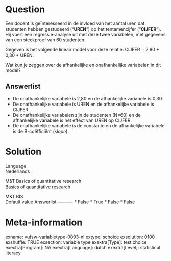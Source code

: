 Question
========
Een docent is geïnteresseerd in de invloed van het aantal uren dat
studenten hebben gestudeerd ("**UREN**") op het tentamencijfer
("**CIJFER**"). Hij voert een regressie-analyse uit met deze twee
variabelen, met gegevens van een steekproef van 60 studenten.  
  
Gegeven is het volgende lineair model voor deze relatie: CIJFER = 2,80 +
0,30 \* UREN.  
  
Wat kun je zeggen over de afhankelijke en onafhankelijke variabelen in
dit model?

Answerlist
----------
* De onafhankelijke variabele is 2,80 en de afhankelijke variabele is
  0,30.
* De onafhankelijke variabele is UREN en de afhankelijke variabele is
  CIJFER.
* De onafhankelijke variabelen zijn de studenten (N=60) en de afhankelijke
  variabele is het effect van UREN op CIJFER.
* De onafhankelijke variabele is de constante en de afhankelijke variabele
  is de B-coëfficiënt (*slope*).

Solution
========











Language  
Nederlands

M&T Basics of quantitative research  
Basics of quantitative research

M&T BIS  
Default value
Answerlist
----------
* False
* True
* False
* False

Meta-information
================
exname: vufsw-variabletype-0093-nl
extype: schoice
exsolution: 0100
exshuffle: TRUE
exsection: variable type
exextra[Type]: test choice
exextra[Program]: NA
exextra[Language]: dutch
exextra[Level]: statistical literacy

